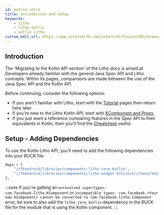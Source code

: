 ```yaml
---
id: kotlin-intro
title: Introduction and Setup
keywords:
    - litho
    - litho kotlin
    - kotlin litho
custom_edit_url: https://www.internalfb.com/intern/diffusion/FBS/browsefile/master/fbandroid/libraries/components/docs/kotlin/setup-and-intro.mdx
---
```



## Introduction

The 'Migrating to the Kotlin API section' of the Litho docs is aimed at Developers already familiar with the general Java Spec API and Litho concepts. Within its pages, comparisons are made between the use of the Java Spec API and the Kotlin API.

Before continuing, consider the following options:

* If you aren't familiar with Litho, start with the [Tutorial](../tutorial/overview.md) pages then return here later.
* If you're new to the Litho Kotlin API, start with [KComponent and Props](basics.mdx).
* If you just want a reference comparing features in the Spec API to their equivalents in Kotlin, then you'll find the [Cheatsheet](cheatsheet-primitives.mdx) useful.

## Setup - Adding Dependencies

To use the Kotlin Litho API, you'll need to add the following dependencies into your BUCK file:

```python title="BUCK"
deps = [
    "//fbandroid/libraries/components:litho_core_kotlin",
    "//fbandroid/libraries/components/litho-widget-kotlin/src/main/kotlin/com/facebook/litho/kotlin/widget:widget", # for widgets
],
```

:::note
If you're getting an `unresolved supertypes: com.facebook.litho.KComponent` or `incompatible types: com.facebook.<Your new KComponent> cannot be converted to com.facebook.litho.Component` error, be sure to also add the `litho_core_kotlin` dependency in the BUCK file for the module that is using the Kotlin component.
:::

